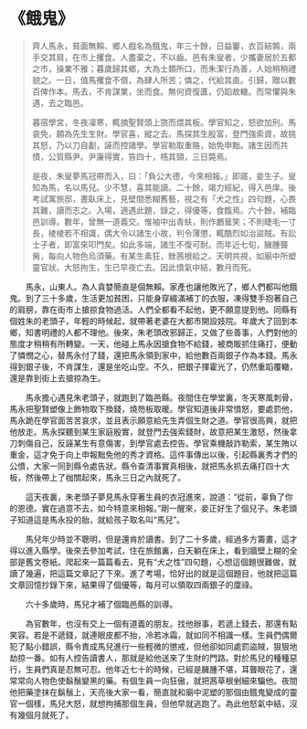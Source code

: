 # 《餓鬼》

> 齊人馬永，貧面無賴、鄉人戲名為餓鬼，年三十餘，日益窶，衣百結鶉，兩手交其肩，在市上攫食。人盡棄之，不以齒。邑有朱叟者，少攜妻居於五都之市，操業不雅；暮歲歸其鄉，大為士類所口，而朱潔行為善，人始稍稍禮貌之。一日，值馬攫食不償，為肆人所苦；憐之，代給其直。引歸，贈以數百俾作本。馬去，不肯謀業，坐而食。無何資復匱，仍蹈故轍。而常懼與朱遇，去之臨邑。
>
> 暮宿學宮，冬夜凜寒，輒摘聖賢頭上旒而煨其板。學官知之，怒欲加刑。馬哀免，願為先生生財。學官喜，縱之去。馬探其生殷富，登門強索資，故挑其怒，乃以刀自劙，誣而控諸學。學官勒取重賂，始免申黜。諸生因而共憤，公質縣尹。尹廉得實，笞四十，梏其頸，三日斃焉。
>
> 是夜，朱叟夢馬冠帶而入，曰：「負公大德，今來相報。」即寤，妾生子。叟知為馬，名以馬兒。少不慧，喜其能讀。二十餘，竭力經紀，得入邑庠。後考試寓旅邸，晝臥床上，見壁間悉糊舊藝，視之有「犬之性」四句題，心畏其難，讀而志之。入場，適遇此題，錄之，得優等，食餼焉。六十餘，補臨邑訓導。數年，曾無一道義交。惟袖中出青蚨，則作鸕鶿笑；不則睫毛一寸長，棱棱若不相識，偶大令以諸生小故，判令薄懲，輒酷烈如治盜賊。有訟士子者，即富來叩門矣。如此多端，諸生不復可耐。而年近七旬，臃腫聾胔，每向人物色烏須藥。有某生素狂，銼茜根給之。天明共視，如廟中所塑靈官狀。大怒拘生，生已早夜亡去。因此憤氣中結，數月而死。

&emsp;&emsp;馬永，山東人。為人貪婪簡直是個無賴。家產也讓他敗光了，鄉人們都叫他餓鬼。到了三十多歲，生活更加貧困，只能身穿綴滿補丁的衣服，凍得雙手抱著自己的肩膀，靠在街市上搶掠食物過活。人們全都看不起他，更不願意提到他。同縣有個姓朱的老頭子，年輕的時候起，就帶著老婆在大都市開設妓院。年歲大了回到本鄉，知書明禮的人都不理他。後來，朱老頭改邪歸正，又做了些善事，人們對他的態度才稍稍有所轉變。一天，他碰上馬永因搶食物不給錢，被商販抓住痛打，便動了憐憫之心，替馬永付了錢，還把馬永領到家中，給他數百兩銀子作為本錢。馬永得到銀子後，不肯謀生，還是坐吃山空。不久，把銀子揮霍光了，仍然重蹈覆轍，還是靠到街上去搶掠為生。

&emsp;&emsp;馬永擔心遇見朱老頭子，就跑到了臨邑縣。夜間住在學堂裏，冬天寒風刺骨，馬永把聖賢塑像上飾物取下換錢，燒笏板取暖。學官知道後非常憤怒，要處罰他，馬永跪在學官面苦苦哀求，並且表示願意給先生弄個生財之道。學官很高興，就把他放走。馬永探聽到某生家庭殷實，就登門去強索錢財，故意把某生激怒，然後拿刀刺傷自己，反誣某生有意傷害，到學官處去控告。學官乘機敲詐勒索，某生賄以重金，這才免于向上申報黜免他的秀才資格。這件事傳出以後，引起縣裏秀才們的公憤，大家一同到縣令處告狀。縣令查清事實真相後，就把馬永抓去痛打四十大板，然後帶上了枷關起來，馬永三日之內就死了。

&emsp;&emsp;這天夜裏，朱老頭子夢見馬永穿著生員的衣冠進來，說道：“從前，辜負了你的恩德。實在過意不去，如今特意來相報。”剛一醒來，妾正好生了個兒子。朱老頭子知道這是馬永投的胎，就給孩子取名叫“馬兒”。

&emsp;&emsp;馬兒年少時並不聰明，但是還肯於讀書。到了二十多歲，經過多方籌畫，這才得以進入縣學。後來去參加考試，住在旅館裏，白天躺在床上，看到牆壁上糊的全部是舊文卷紙。爬起來一篇篇看去，見有“犬之性”四句題，心想這個題很難做，就讀了幾遍，把這篇文章記了下來。進了考場，恰好出的就是這個題目，他就把這篇文章回憶抄錄下來，結果得了個優等，每月可以領取四兩銀子的廩祿。

&emsp;&emsp;六十多歲時，馬兒才補了個臨邑縣的訓導。

&emsp;&emsp;為官數年，也沒有交上一個有道義的朋友。找他辦事，若遞上錢去，那還有點笑容。若是不遞錢，就連眼皮都不抬，冷若冰霜，就如同不相識一樣。生員們偶爾犯了點小錯誤，縣令責成馬兒進行一些輕微的懲戒，但他卻如同處罰盜賊，狠狠地劫掠一番。如有人控告讀書人，那就是給他送來了生財的門路。對於馬兒的種種惡行，生員們真是忍無可忍。他年近七十的時候，已經是臃腫不堪，耳聾眼花了，還常常向人物色使鬍鬚變黑的藥。有個生員一向狂傲，就把茜草根剉細來騙他。夜間他把藥塗抹在鬍鬚上，天亮後大家一看，簡直就和廟中泥塑的那個由餓鬼變成的靈官一個樣，馬兒大怒，就想拘捕那個生員，但他早就逃跑了。為此他怒氣中結，沒有幾個月就死了。
